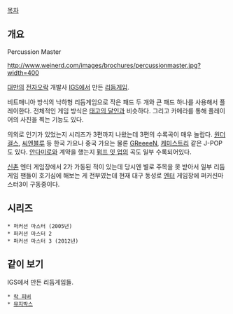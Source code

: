 [[목차]]

== 개요 ==

Percussion Master

http://www.weinerd.com/images/brochures/percussionmaster.jpg?width=400

[[대만]]의 [[전자오락]] 개발사 [[IGS]]에서 만든 [[리듬게임]]. 

비트매니아 방식의 낙하형 리듬게임으로 작은 패드 두 개와 큰 패드 하나를 사용해서 플레이한다. 전체적인 게임 방식은 [[태고의 달인]]과 비슷하다. 그리고 카메라를 통해 플레이어의 사진을 찍는 기능도 있다.

의외로 인기가 있었는지 시리즈가 3편까지 나왔는데 3편의 수록곡이 매우 놀랍다. [[원더걸스]], [[씨엔블루]] 등 한국 가요나 중국 가요는 물론 [[GReeeeN]], [[케미스트리]] 같은 J-POP도 있다. [[안다미로]]와 계약을 했는지 [[펌프 잇 업]]의 곡도 일부 수록되어있다.

[[신촌]] 엔터 게임장에서 2가 가동된 적이 있는데 당시엔 별로 주목을 못 받아서 일부 리듬게임 팬들이 호기심에 해보는 게 전부였는데 현재 대구 동성로 [[엔터]] 게임장에 퍼커션마스터3이 구동중이다.

== 시리즈 ==
 * 퍼커션 마스터 (2005년)
 * 퍼커션 마스터 2
 * 퍼커션 마스터 3 (2012년)

== 같이 보기 ==
IGS에서 만든 리듬게임들.
 * [[락 피버]]
 * [[뮤지박스]]
